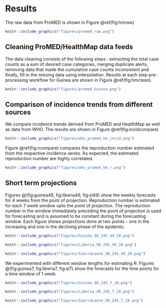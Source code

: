 # Results

The raw data from ProMED is shown in Figure \@ref(fig:hmraw)

```r
knitr::include_graphics("figures/promed_raw.png")
```


## Cleaning ProMED/HealthMap data feeds

The data cleaning consists of the following steps : extracting the
total case counts as a sum of desired case categories, merging
duplicate alerts, removing data that made the cumulative case counts 
inconsistent and finally, fill in the missing data using
interpolation. Results at each step pre-processing workflow for Guinea
are shown in Figure \@ref(fig:hmclean).


```r
knitr::include_graphics("figures/promed_Guinea.png")
```




## Comparison of incidence trends from different sources

We compare incidence trends derived from ProMED and HealthMap as well
as data from WHO. The results are shown in Figure \@ref(fig:incidcompare)

```r
knitr::include_graphics("figures/who_promed_hm_incid.png")
```

Figure \@ref(fig:rcompare) compares the reproduction number estimated 
from the respective incidence series. As expected, the estimated
reproduction number are highly correlated.


```r
knitr::include_graphics("figures/who_promed_hm_r.png")
```


## Short term projections

Figures \@(fig:guinea49, fig:liberia49, fig:sl49) show the weekly forecasts
for 4 weeks from the point of projection. Reproduction number is
estimated for each 7 week window upto the point of projection. The 
reproduction number in the window immediately preceding the point of
projection is used for forecasting and is assumed to be constant
during the forecasting window. Each figure shows
projections done at two points - one in the increasing and one in the
declining phase of the epidemic. 


```r
knitr::include_graphics("figures/Guinea_98_245_49_28.png")
```


```r
knitr::include_graphics("figures/Liberia_98_245_49_28.png")
```


```r
knitr::include_graphics("figures/SierraLeone_98_245_49_28.png")
```


We experimented with different window lengths for estimating R. 
Figures \@(fig:guinea7, fig:liberia7, fig:sl7) show the forecasts for 
the time points for a time window of 1 week. 



```r
knitr::include_graphics("figures/Guinea_98_245_7_28.png")
```


```r
knitr::include_graphics("figures/Liberia_98_245_7_28.png")
```


```r
knitr::include_graphics("figures/SierraLeone_98_245_7_28.png")
```
